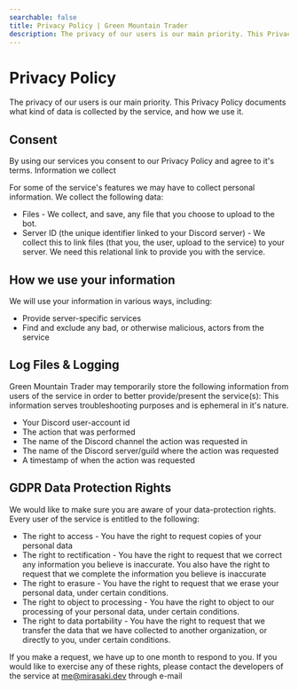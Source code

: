 ```yaml
---
searchable: false
title: Privacy Policy | Green Mountain Trader
description: The privacy of our users is our main priority. This Privacy Policy documents what kind of data is collected by the service, and how we use it.
---
```


# Privacy Policy

The privacy of our users is our main priority. This Privacy Policy documents what kind of data is collected by the service, and how we use it.

## Consent

By using our services you consent to our Privacy Policy and agree to it's terms.
Information we collect

For some of the service's features we may have to collect personal information. We collect the following data:

- Files - We collect, and save, any file that you choose to upload to the bot.
- Server ID (the unique identifier linked to your Discord server) - We collect this to link files (that you, the user, upload to the service) to your server. We need this relational link to provide you with the service.

## How we use your information

We will use your information in various ways, including:

- Provide server-specific services
- Find and exclude any bad, or otherwise malicious, actors from the service

## Log Files & Logging

Green Mountain Trader may temporarily store the following information from users of the service in order to better provide/present the service(s): This information serves troubleshooting purposes and is ephemeral in it's nature.

- Your Discord user-account id
- The action that was performed
- The name of the Discord channel the action was requested in
- The name of the Discord server/guild where the action was requested
- A timestamp of when the action was requested

## GDPR Data Protection Rights

We would like to make sure you are aware of your data-protection rights. Every user of the service is entitled to the following:

- The right to access - You have the right to request copies of your personal data
- The right to rectification - You have the right to request that we correct any information you believe is inaccurate. You also have the right to request that we complete the information you believe is inaccurate
- The right to erasure - You have the right to request that we erase your personal data, under certain conditions.
- The right to object to processing - You have the right to object to our processing of your personal data, under certain conditions.
- The right to data portability - You have the right to request that we transfer the data that we have collected to another organization, or directly to you, under certain conditions.

If you make a request, we have up to one month to respond to you. If you would like to exercise any of these rights, please contact the developers of the service at me@mirasaki.dev through e-mail
